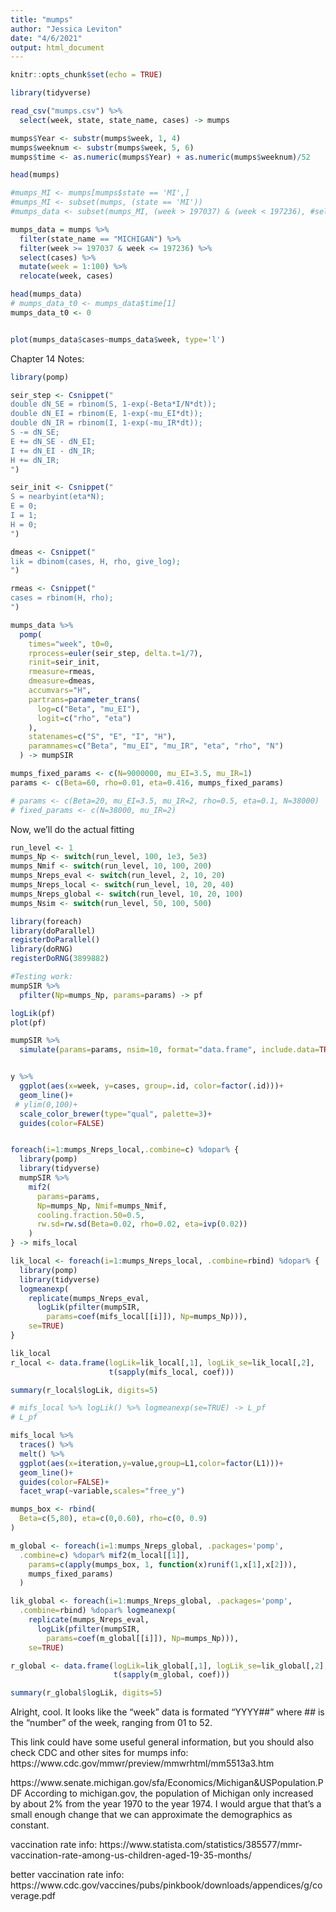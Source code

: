 ```yaml
---
title: "mumps"
author: "Jessica Leviton"
date: "4/6/2021"
output: html_document
---
```


```r
knitr::opts_chunk$set(echo = TRUE)
```

```r
library(tidyverse)

read_csv("mumps.csv") %>%
  select(week, state, state_name, cases) -> mumps

mumps$Year <- substr(mumps$week, 1, 4)
mumps$weeknum <- substr(mumps$week, 5, 6)
mumps$time <- as.numeric(mumps$Year) + as.numeric(mumps$weeknum)/52

head(mumps)

#mumps_MI <- mumps[mumps$state == 'MI',]
#mumps_MI <- subset(mumps, (state == 'MI'))
#mumps_data <- subset(mumps_MI, (week > 197037) & (week < 197236), #select=c("time", "reports"))

mumps_data = mumps %>%
  filter(state_name == "MICHIGAN") %>%
  filter(week >= 197037 & week <= 197236) %>%
  select(cases) %>%
  mutate(week = 1:100) %>%
  relocate(week, cases)

head(mumps_data)
# mumps_data_t0 <- mumps_data$time[1]
mumps_data_t0 <- 0


plot(mumps_data$cases~mumps_data$week, type='l')
```

Chapter 14 Notes:

```r
library(pomp)

seir_step <- Csnippet("
double dN_SE = rbinom(S, 1-exp(-Beta*I/N*dt));
double dN_EI = rbinom(E, 1-exp(-mu_EI*dt));
double dN_IR = rbinom(I, 1-exp(-mu_IR*dt));
S -= dN_SE;
E += dN_SE - dN_EI;
I += dN_EI - dN_IR;
H += dN_IR;
")

seir_init <- Csnippet("
S = nearbyint(eta*N);
E = 0;
I = 1;
H = 0;
")

dmeas <- Csnippet("
lik = dbinom(cases, H, rho, give_log);
")

rmeas <- Csnippet("
cases = rbinom(H, rho);
")

mumps_data %>%
  pomp(
    times="week", t0=0,
    rprocess=euler(seir_step, delta.t=1/7),
    rinit=seir_init,
    rmeasure=rmeas,
    dmeasure=dmeas,
    accumvars="H",
    partrans=parameter_trans(
      log=c("Beta", "mu_EI"),
      logit=c("rho", "eta")
    ),
    statenames=c("S", "E", "I", "H"),
    paramnames=c("Beta", "mu_EI", "mu_IR", "eta", "rho", "N")
  ) -> mumpSIR

mumps_fixed_params <- c(N=9000000, mu_EI=3.5, mu_IR=1)
params <- c(Beta=60, rho=0.01, eta=0.416, mumps_fixed_params)

# params <- c(Beta=20, mu_EI=3.5, mu_IR=2, rho=0.5, eta=0.1, N=38000)
# fixed_params <- c(N=38000, mu_IR=2)

```

Now, we'll do the actual fitting

```r
run_level <- 1
mumps_Np <- switch(run_level, 100, 1e3, 5e3)
mumps_Nmif <- switch(run_level, 10, 100, 200)
mumps_Nreps_eval <- switch(run_level, 2, 10, 20)
mumps_Nreps_local <- switch(run_level, 10, 20, 40)
mumps_Nreps_global <- switch(run_level, 10, 20, 100)
mumps_Nsim <- switch(run_level, 50, 100, 500)

library(foreach)
library(doParallel)
registerDoParallel()
library(doRNG)
registerDoRNG(3899882)

#Testing work:
mumpSIR %>%
  pfilter(Np=mumps_Np, params=params) -> pf

logLik(pf)
plot(pf)

mumpSIR %>%
  simulate(params=params, nsim=10, format="data.frame", include.data=TRUE) -> y


y %>%
  ggplot(aes(x=week, y=cases, group=.id, color=factor(.id)))+
  geom_line()+
 # ylim(0,100)+
  scale_color_brewer(type="qual", palette=3)+
  guides(color=FALSE)


foreach(i=1:mumps_Nreps_local,.combine=c) %dopar% { 
  library(pomp)
  library(tidyverse)
  mumpSIR %>%
    mif2(
      params=params,
      Np=mumps_Np, Nmif=mumps_Nmif,
      cooling.fraction.50=0.5,
      rw.sd=rw.sd(Beta=0.02, rho=0.02, eta=ivp(0.02))
    )
} -> mifs_local

lik_local <- foreach(i=1:mumps_Nreps_local, .combine=rbind) %dopar% {
  library(pomp)
  library(tidyverse)
  logmeanexp(
    replicate(mumps_Nreps_eval,
      logLik(pfilter(mumpSIR,
        params=coef(mifs_local[[i]]), Np=mumps_Np))),
    se=TRUE)
}

lik_local
r_local <- data.frame(logLik=lik_local[,1], logLik_se=lik_local[,2],
                      t(sapply(mifs_local, coef)))

summary(r_local$logLik, digits=5)

# mifs_local %>% logLik() %>% logmeanexp(se=TRUE) -> L_pf
# L_pf

mifs_local %>%
  traces() %>%
  melt() %>%
  ggplot(aes(x=iteration,y=value,group=L1,color=factor(L1)))+
  geom_line()+
  guides(color=FALSE)+
  facet_wrap(~variable,scales="free_y")

```


```r


mumps_box <- rbind(
  Beta=c(5,80), eta=c(0,0.60), rho=c(0, 0.9)
)

m_global <- foreach(i=1:mumps_Nreps_global, .packages='pomp', 
  .combine=c) %dopar% mif2(m_local[[1]],
    params=c(apply(mumps_box, 1, function(x)runif(1,x[1],x[2])),
    mumps_fixed_params)
  )

lik_global <- foreach(i=1:mumps_Nreps_global, .packages='pomp',
  .combine=rbind) %dopar% logmeanexp(
    replicate(mumps_Nreps_eval,
      logLik(pfilter(mumpSIR,
        params=coef(m_global[[i]]), Np=mumps_Np))),
    se=TRUE)

r_global <- data.frame(logLik=lik_global[,1], logLik_se=lik_global[,2],
                       t(sapply(m_global, coef)))

summary(r_global$logLik, digits=5)
```

Alright, cool. It looks like the "week" data is formated "YYYY##" where ## is the "number" of the week, ranging from 01 to 52.


This link could have some useful general information, but you should also check CDC and other sites for mumps info: https://www.cdc.gov/mmwr/preview/mmwrhtml/mm5513a3.htm


https://www.senate.michigan.gov/sfa/Economics/Michigan&USPopulation.PDF
According to michigan.gov, the population of Michigan only increased by about 2% from the year 1970 to the year 1974. I would argue that that's a small enough change that we can approximate the demographics as constant.

vaccination rate info: https://www.statista.com/statistics/385577/mmr-vaccination-rate-among-us-children-aged-19-35-months/

better vaccination rate info: https://www.cdc.gov/vaccines/pubs/pinkbook/downloads/appendices/g/coverage.pdf

